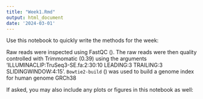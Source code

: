 ```yaml
---
title: "Week1.Rmd"
output: html_document
date: '2024-03-01'
---
```


Use this notebook to quickly write the methods for the week:

Raw reads were inspected using FastQC (). 
The raw reads were then quality controlled with Trimmomatic (0.39) using the arguments 'ILLUMINACLIP:TruSeq3-SE.fa:2:30:10 LEADING:3 TRAILING:3 SLIDINGWINDOW:4:15'. 
`Bowtie2-build` () was used to build a genome index for human genome GRCh38




If asked, you may also include any plots or figures in this notebook as well:


